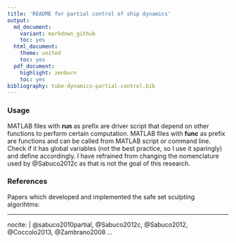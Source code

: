 ```yaml
---
title: 'README for partial control of ship dynamics' 
output:
  md_document:
    variant: markdown_github
    toc: yes
  html_document:
    theme: united
    toc: yes
  pdf_document:
    highlight: zenburn
    toc: yes
bibliography: tube-dynamics-partial-control.bib
---
```


### Usage

MATLAB files with **run** as prefix are driver script that depend on other functions to 
perform certain computation. MATLAB files with **func** as prefix are functions and can be called from MATLAB script or command line. Check if it has global variables (not the best practice, so I use it sparingly) and define accordingly. I have refrained from changing the nomenclature used by @Sabuco2012c as that is not the goal of this research.



### References
Papers which developed and implemented the safe set sculpting algorihtms:

---
nocite: |
  @sabuco2010partial, @Sabuco2012c, @Sabuco2012, @Coccolo2013, @Zambrano2008
...  
  